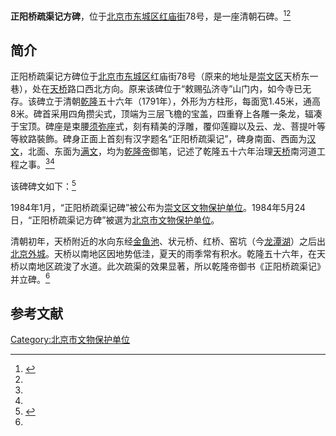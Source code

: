 {{Coord|39.88745540000001|116.4000926|type:landmark_region:CN-11_source:GoogleMaps|display=title}}
{{文物保护单位
| 级别 = 省级
| 省区市 = 北京市
| 图片 = 
| 名称 = 正阳桥疏渠记方碑
| 编号 =3-82
| 分类 =石窟寺及石刻
| 时代 = 清
| 所在 = [[东城区_(北京市)|东城区]]红庙街
| 登录 = 1984年5月24日
}}

'''正阳桥疏渠记方碑'''，位于[[北京市|北京市]][[东城区_(北京市)|东城区]][[红庙街_(北京)|红庙街]]78号，是一座清朝石碑。<ref name=zgw>{{Cite web |url=http://www.china.com.cn/chinese/zhuanti/2008ay/733453.htm |title=北京名胜古迹，中国网，于2013-09-20查阅 |access-date=2013-09-20 |archive-date=2013-09-21 |archive-url=https://web.archive.org/web/20130921054424/http://www.china.com.cn/chinese/zhuanti/2008ay/733453.htm |dead-url=no }}</ref><ref name=chenqian/>

==简介==
正阳桥疏渠记方碑位于[[北京市|北京市]][[东城区_(北京市)|东城区]]红庙街78号（原来的地址是[[崇文区|崇文区]]天桥东一巷），处在[[天桥|天桥]]路口西北方向。原来该碑位于“敕赐弘济寺”山门内，如今寺已无存。该碑立于清朝[[乾隆|乾隆]]五十六年（1791年），外形为方柱形，每面宽1.45米，通高8米。碑首采用四角攒尖式，顶端为三层飞檐的宝盖，四重脊上各雕一条龙，辐凑于宝顶。碑座是束腰[[须弥座|须弥座]]式，刻有精美的浮雕，覆仰莲瓣以及云、龙、菩提叶等等紋路裝飾。碑身正面上首刻有汉字题名“正阳桥疏渠记”，碑身南面、西面为[[汉文|汉文]]，北面、东面为[[满文|满文]]，均为[[乾隆帝|乾隆帝]]御笔，记述了乾隆五十六年治理[[天桥|天桥]]南河道工程之事。<ref name=zgw/><ref name=chenqian/>

该碑碑文如下：<ref name=chenqian>{{Cite web |url=http://www.bjww.gov.cn/2008/10-20/9266.html |title=陈倩，《正阳桥疏渠记》碑与天桥地区的环境变迁，北京文博，2008-10-20 |access-date=2013-09-20 |archive-date=2016-03-04 |archive-url=https://web.archive.org/web/20160304192248/http://www.bjww.gov.cn/2008/10-20/9266.html |dead-url=no }}</ref>
{{Quotation|《正阳桥疏渠记》

[[正阳门|正阳门]]外之石衢抵[[正阳桥|正阳桥]]，桥之左右，市栉比，允帝王都会万方辐辏之綦也。桥之南为[[天桥|天桥]]，其南石衢直达[[永定门|永定门]]，则答阳黄道，荡荡平平，会极归极之宗也。衢之左为[[天坛公园|圜丘、祈年殿]]之西外围垣；右为[[太岁坛|太岁坛]]、[[先农坛|先农坛]]之东外围垣。各有石衢二，横接围垣之南、北门，为诣坛辇路。盖地势东高而西低，故石衢之西恒积水，而东之沙土常因西北风吹壅西垣之半，每诣斋宫，怵弗惬观。今年上辛祭毕，爰命司工于天桥南石衢之左右自北而南各疏渠三。第一渠长各一百六十余丈，宽北各三十余丈，南各二十丈，第二渠长各一百三十丈，宽各二十丈，第三渠长各五十五丈，宽各二十丈，深各三尺。其四达坛之横衢，命各辟土道，宽二丈，以为往来车路，并各去其向禁人行之木栅。（东西诣坛之横衢四，旧设木栅，以禁行人往来，盖地近坛垣，理宜严肃而重，车皆由正石衢以行，易致石弊。今石衢左右既开广渠，且各留土路，是四横衢之南北皆有界限，木栅亦可以不设矣。）疏渠之土即篑为渠岸之山，周植以树，兼培行车之土路，于是渠有水而山有林，且以御风沙，弗致湮。坛垣一举而无不便，向来南城井多苦水，兹胥得饮渠之清水为利亦溥，而都人士之游涉者咸谓京城南惬观瞻、增佳景。然予之意原不在此也。洁坛垣而钦毖祀，培九轨而萃万方，协坎离以亨既济（都城南为离位，今开浚水渠六，坎为水卦，是为水火既济之象，亨之道也），奠经涂以巩皇图。其在斯乎，其在斯乎。故不得考工之请而为之记，亦合向之《知过论》所谓不可已者，仍斟酌为之之义，值此耄龄，复得蒇一大工作，孰莫非昊苍鸿，钦承开国家万年有道之长也哉。

乾隆五十有六年岁次辛亥仲夏月御笔。
}}

1984年1月，“正阳桥疏渠记碑”被公布为[[崇文区文物保护单位|崇文区文物保护单位]]。1984年5月24日，“正阳桥疏渠记方碑”被選为[[北京市文物保护单位|北京市文物保护单位]]。

清朝初年，天桥附近的水向东经[[金鱼池|金鱼池]]、状元桥、红桥、窑坑（今[[龙潭湖|龙潭湖]]）之后出[[北京外城|北京外城]]。天桥以南地区因地势低洼，夏天的雨季常有积水。乾隆五十六年，在天桥以南地区疏浚了水道。此次疏渠的效果显著，所以乾隆帝御书《正阳桥疏渠记》并立碑。<ref name=chenqian/>

==参考文献==
{{reflist}}

{{北京市文物保护单位}}
[[Category:北京市文物保护单位|Category:北京市文物保护单位]]